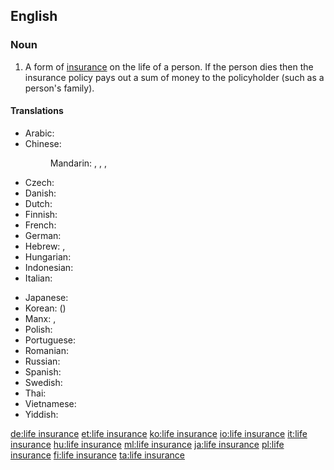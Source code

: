 ==English==
{{wikipedia}}

===Noun===
{{en-noun|head=[[life]] [[insurance]]|-|s}}

# {{context|insurance|lang=en}} A form of [[insurance]] on the life of a person. If the person dies then the insurance policy pays out a sum of money to the policyholder (such as a person's family).

====Translations====
{{trans-top|form of insurance}}
* Arabic: {{t|ar|تَأْمِين عَلَى اَلْحَيَاة|m}}
* Chinese:
*: Mandarin: {{t|cmn|人壽保險|sc=Hani}}, {{t+|cmn|人寿保险|tr=rénshòu bǎoxiǎn|sc=Hani}}, {{t|cmn|生命保險|sc=Hani}}, {{t|cmn|生命保险|tr=shēngmìng bǎoxiǎn|sc=Hani}}
* Czech: {{t|cs|životní pojištění|n}}
* Danish: {{t|da|livsforsikring|c}}
* Dutch: {{t+|nl|levensverzekering|f}}
* Finnish: {{t+|fi|henkivakuutus}}
* French: {{t+|fr|assurance-vie|f}}
* German: {{t+|de|Lebensversicherung|f}}
* Hebrew: {{t|he|ביטוח חיים}}, {{t|he|בטחון חי|m|sc=Hebr}}
* Hungarian: {{t+|hu|életbiztosítás}}
* Indonesian: {{t-check|id|[[asuransi]] [[jiwa]]}} <!-- was "[[asuransi]] [[jiwa]]" - assumed sum-of-parts; if an idiom, remove the wikilinks to the individual words. see [[User:Kephir/gadgets/xte#Translation_fixing]] -->
* Italian: {{t|it|assicurazione sulla vita|f}}
{{trans-mid}}
* Japanese: {{t+|ja|生命保険|tr=せいめいほけん, seimei-hoken|sc=Jpan}}
* Korean: {{t+|ko|생명보험|tr=saengmyeong boheom|sc=Hang}} ({{t+|ko|生命保險|sc=Hani}})
* Manx: {{t-check|gv|urrysaght heihill|f}}, {{t-check|gv|urryssaght seihill|f}}
* Polish: {{t+|pl|ubezpieczenie na życie|n}}
* Portuguese: {{t|pt|seguro de vida|m}}
* Romanian: {{t|ro|asigurare de viață}}
* Russian: {{t|ru|страхова́ние жи́зни|n}}
* Spanish: {{t|es|seguro de vida|m}}
* Swedish: {{t|sv|livförsäkring}}
* Thai: {{t|th|การประกันชีวิต|tr=gaan bpràgan cheewít}}
* Vietnamese: {{t|vi|bảo hiểm nhân thọ}}
* Yiddish: {{t|yi|לעבן פארזיכערונג|sc=Hebr|tr=lebn farzikherung|f}}
{{trans-bottom}}

[[de:life insurance]]
[[et:life insurance]]
[[ko:life insurance]]
[[io:life insurance]]
[[it:life insurance]]
[[hu:life insurance]]
[[ml:life insurance]]
[[ja:life insurance]]
[[pl:life insurance]]
[[fi:life insurance]]
[[ta:life insurance]]